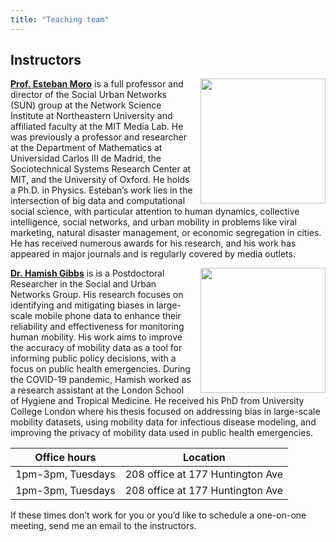 ```yaml
---
title: "Teaching team"
---
```


## Instructors

![](images/emoro.jpeg){style="float:right;padding: 0 0 0 10px;" fig-alt="Headshot of Esteban Moro" width="200"}

[**Prof. Esteban Moro**](https://estebanmoro.org) is a full professor and director of the Social Urban Networks (SUN) group at the Network Science Institute at Northeastern University and affiliated faculty at the MIT Media Lab. He was previously a professor and researcher at the Department of Mathematics at Universidad Carlos III de Madrid, the Sociotechnical Systems Research Center at MIT, and the University of Oxford. He holds a Ph.D. in Physics. Esteban's work lies in the intersection of big data and computational social science, with particular attention to human dynamics, collective intelligence, social networks, and urban mobility in problems like viral marketing, natural disaster management, or economic segregation in cities. He has received numerous awards for his research, and his work has appeared in major journals and is regularly covered by media outlets.

![](images/hgibbs.jpeg){style="float:right;padding: 0 0 0 10px;" fig-alt="Headshot of Hamish Gibbs" width="200"}

[**Dr. Hamish Gibbs**](https://hamishgibbs.net) is is a Postdoctoral Researcher in the Social and Urban Networks Group. His research focuses on identifying and mitigating biases in large-scale mobile phone data to enhance their reliability and effectiveness for monitoring human mobility. His work aims to improve the accuracy of mobility data as a tool for informing public policy decisions, with a focus on public health emergencies. During the COVID-19 pandemic, Hamish worked as a research assistant at the London School of Hygiene and Tropical Medicine. He received his PhD from University College London where his thesis focused on addressing bias in large-scale mobility datasets, using mobility data for infectious disease modeling, and improving the privacy of mobility data used in public health emergencies.

| Office hours      | Location                         |
|-------------------|----------------------------------|
| 1pm-3pm, Tuesdays | 208 office at 177 Huntington Ave |
| 1pm-3pm, Tuesdays | 208 office at 177 Huntington Ave |

If these times don't work for you or you'd like to schedule a one-on-one meeting, send me an email to the instructors.
